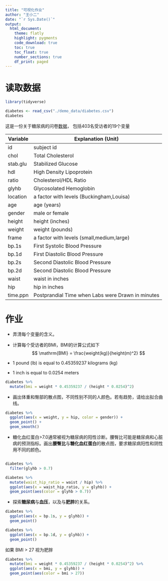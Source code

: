 ```yaml
---
title: "可视化作业"
author: "王小二"
date: "`r Sys.Date()`"
output: 
  html_document:
    theme: flatly
    highlight: pygments
    code_download: true
    toc: true
    toc_float: true
    number_sections: true
    df_print: paged
---
```






# 读取数据

```r
library(tidyverse)

diabetes <- read_csv("./demo_data/diabetes.csv")
diabetes
```


这是一份关于糖尿病的问卷[数据](http://staff.pubhealth.ku.dk/~tag/Teaching/share/data/Diabetes.html)，
包括403名受访者的19个变量

| Variable | Explanation (Unit)                                |
|----------|---------------------------------------------------|
| id       | subject id                                        |
| chol     | Total Cholesterol                                 |
| stab.glu | Stabilized Glucose                                |
| hdl      | High Density Lipoprotein                          |
| ratio    | Cholesterol/HDL Ratio                             |
| glyhb    | Glycosolated Hemoglobin                           |
| location | a factor with levels (Buckingham,Louisa)          |
| age      | age (years)                                       |
| gender   | male or female                                    |
| height   | height (inches)                                   |
| weight   | weight (pounds)                                   |
| frame    | a factor with levels (small,medium,large)         |
| bp.1s    | First Systolic Blood Pressure                     |
| bp.1d    | First Diastolic Blood Pressure                    |
| bp.2s    | Second Diastolic Blood Pressure                   |
| bp.2d    | Second Diastolic Blood Pressure                   |
| waist    | waist in inches                                   |
| hip      | hip in inches                                     |
| time.ppn | Postprandial Time when Labs were Drawn in minutes |



# 作业

- 弄清每个变量的含义。

- 计算每个受访者的BMI，BMI的计算公式如下
$$
\mathrm{BMI} = \frac{weight(kg)}{height(m)^2}
$$
- 1 pound (lb) is equal to 0.45359237 kilograms (kg)
- 1 inch is equal to 0.0254 meters

```r
diabetes %>% 
  mutate(bmi = weight * 0.45359237 / (height * 0.0254)^2)
```

- 画出体重和臀部的散点图，不同性别不同的人颜色。若有趋势，请给出拟合曲线。
```r
diabetes %>% 
  ggplot(aes(x = weight, y = hip, color = gender)) +
  geom_point() +
  geom_smooth()
```


- 糖化血红蛋白>7.0通常被视为糖尿病的阳性诊断。腰臀比可能是糖尿病和心脏病的预测指标。画出**腰臀比**与**糖化血红蛋白**的散点图，要求糖尿病阳性和阴性用不同的颜色。

```r

```

```r
diabetes %>% 
  filter(glyhb > 0.7)
```

```r
diabetes %>% 
  mutate(waist_hip_ratio = waist / hip) %>% 
  ggplot(aes(x = waist_hip_ratio, y = glyhb)) +
  geom_point(aes(color = glyhb > 0.7))

```

- 探索**糖尿病**与**血压**，以及与**肥胖**的关系。
```r
diabetes %>% 
  ggplot(aes(x = bp.1s, y = glyhb)) +
  geom_point()

diabetes %>% 
  ggplot(aes(x = bp.1d, y = glyhb)) +
  geom_point()
```


如果 BMI > 27 视为肥胖
```r
diabetes %>% 
  mutate(bmi = weight * 0.45359237 / (height * 0.0254)^2) %>% 
  ggplot(aes(x = bmi, y = glyhb)) +
  geom_point(aes(color = bmi > 27))
```
